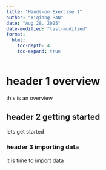```yaml
---
title: "Hands-on Exercise 1"
author: "Yiqiong PAN"
date: "Aug 28, 2025"
date-modified: "last-modified"
format: 
  html:
    toc-depth: 4
    toc-expand: true
---
```


# header 1 overview

this is an overview 

## header 2 getting started 

lets get started 

### header 3 importing data 

it is time to import data

